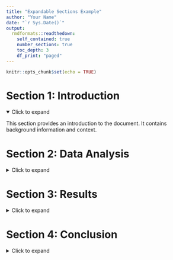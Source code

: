 ```yaml
---
title: "Expandable Sections Example"
author: "Your Name"
date: "`r Sys.Date()`"
output: 
  rmdformats::readthedown:
    self_contained: true
    number_sections: true
    toc_depth: 3
    df_print: "paged"
---
```


```r
knitr::opts_chunk$set(echo = TRUE)
```

# Section 1: Introduction

<details open>
  <summary>Click to expand</summary>
  
  This section provides an introduction to the document. It contains background information and context.

</details>

# Section 2: Data Analysis

<details>
  <summary>Click to expand</summary>
  
  This section covers the data analysis performed, including methods, tools, and results.

  ```r
  # Sample R code for data analysis
  summary(cars)
  ```

</details>

# Section 3: Results

<details>
  <summary>Click to expand</summary>
  
  This section presents the results of the analysis. It includes tables, charts, and key findings.

  ```r
  # Sample plot
  plot(cars)
  ```

</details>

# Section 4: Conclusion

<details>
  <summary>Click to expand</summary>
  
  This section summarizes the conclusions drawn from the analysis and suggests future work.

</details>
